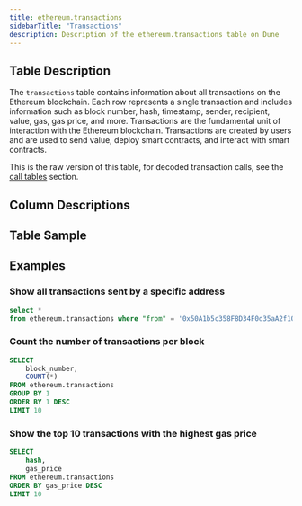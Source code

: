 ```yaml
---
title: ethereum.transactions
sidebarTitle: "Transactions"
description: Description of the ethereum.transactions table on Dune
---
```


## Table Description

The `transactions` table contains information about all transactions on the Ethereum blockchain. Each row represents a single transaction and includes information such as block number, hash, timestamp, sender, recipient, value, gas, gas price, and more. 
Transactions are the fundamental unit of interaction with the Ethereum blockchain. Transactions are created by users and are used to send value, deploy smart contracts, and interact with smart contracts.

This is the raw version of this table, for decoded transaction calls, see the [call tables](/data-catalog/evm/ethereum/decoded/call-tables) section. 


## Column Descriptions


<ColumnDescriptions tableSchema="ethereum" tableName="transactions" />

## Table Sample


<TableSample tableSchema="ethereum" tableName="transactions" />

## Examples

### Show all transactions sent by a specific address

```sql
select * 
from ethereum.transactions where "from" = '0x50A1b5c358F8D34F0d35aA2f10742c46054E247e'
```

### Count the number of transactions per block

```sql
SELECT 
    block_number, 
    COUNT(*)
FROM ethereum.transactions
GROUP BY 1
ORDER BY 1 DESC
LIMIT 10
```

### Show the top 10 transactions with the highest gas price

```sql
SELECT 
    hash, 
    gas_price
FROM ethereum.transactions
ORDER BY gas_price DESC
LIMIT 10
```
